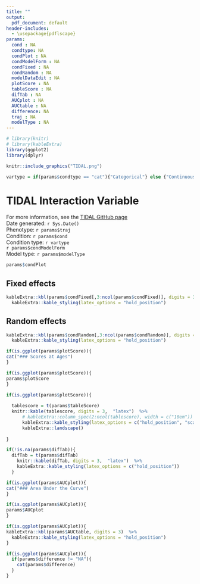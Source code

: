 ```yaml
---
title: ""
output:
  pdf_document: default
header-includes:
  - \usepackage{pdflscape}
params:
  cond : NA
  condtype: NA
  condPlot : NA
  condModelForm : NA
  condFixed : NA
  condRandom : NA
  modelDataEdit : NA
  plotScore : NA
  tableScore : NA
  difTab : NA
  AUCplot : NA
  AUCtable : NA
  difference: NA
  traj : NA
  modelType : NA
---
```



``` r
# library(knitr)
# library(kableExtra)
library(ggplot2)
library(dplyr)

knitr::include_graphics("TIDAL.png")
```

``` r
vartype = if(params$condtype == "cat"){"Categorical"} else {"Continuous"}
```


# TIDAL Interaction Variable

For more information, see the [TIDAL GitHub page](https://github.com/AmeliaES/TIDAL)  
Date generated: `r Sys.Date()`  
Phenotype: `r params$traj`  
Condition: `r params$cond`  
Condition type: `r vartype`  
`r params$condModelForm`   
Model type: `r params$modelType`  


``` r

params$condPlot

```

## Fixed effects

```r
kableExtra::kbl(params$condFixed[,3:ncol(params$condFixed)], digits = 3)  %>%
  kableExtra::kable_styling(latex_options = "hold_position")
```


## Random effects

```r
kableExtra::kbl(params$condRandom[,3:ncol(params$condRandom)], digits = 3)  %>%
  kableExtra::kable_styling(latex_options = "hold_position")
```


```r
if(is.ggplot(params$plotScore)){
cat("### Scores at Ages")
}
```

```r
if(is.ggplot(params$plotScore)){
params$plotScore
}
```

```r
if(is.ggplot(params$plotScore)){
  
  tablescore = t(params$tableScore)
  knitr::kable(tablescore, digits = 3,  "latex")  %>%
      # kableExtra::column_spec(2:ncol(tablescore), width = c("10em")) %>%
      kableExtra::kable_styling(latex_options = c("hold_position", "scale_down")) %>%
      kableExtra::landscape() 
  
}
```


```r
if(!is.na(params$difTab)){
  difTab = t(params$difTab)
    knitr::kable(difTab, digits = 3,  "latex")  %>%
    kableExtra::kable_styling(latex_options = c("hold_position"))
  }
```


``` r
if(is.ggplot(params$AUCplot)){
cat("### Area Under the Curve")
}
```

```r
if(is.ggplot(params$AUCplot)){
params$AUCplot
}
```


```r
if(is.ggplot(params$AUCplot)){
kableExtra::kbl(params$AUCtable, digits = 3)  %>%
  kableExtra::kable_styling(latex_options = "hold_position")
}
```

```r
if(is.ggplot(params$AUCplot)){
  if(params$difference != "NA"){
    cat(params$difference)
  }
}
```

